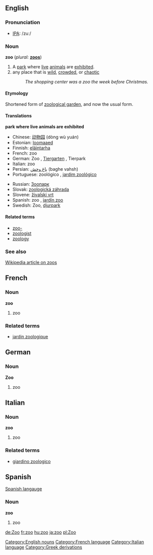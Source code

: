 ==English==
[[Category:English nouns]]
===Pronunciation===
*[[w:IPA|IPA]]: /zuː/

===Noun===
'''zoo'''  (''plural:'' '''[[zoos]]''')
#A [[park]] where [[live]] [[animal]]s are [[exhibit]]ed.
#any place that is [[wild]], [[crowd]]ed, or [[chaotic]]
#:''The shopping center was a zoo the week before Christmas.''

====Etymology====
Shortened form of [[zoological garden]], and now the usual form.

====Translations====

'''park where live animals are exhibited'''

{{top}}
*Chinese: [[动物园]] (dòng wù yuán)
* Estonian: [[loomaaed]]
*Finnish: [[eläintarha]]
*French: zoo {{m}}
*German: Zoo {{m}}, [[Tiergarten]] {{m}}, Tierpark {{m}}
*Italian: zoo {{m}}
*Persian: [[باغ وحش]] (baghe vahsh)
*Portuguese: zoológico {{m}}, [[jardim zoológico]] {{m}}
{{mid}}
*Russian: [[Зоопарк]]
*Slovak: [[zoologická záhrada#Slovak|zoologická záhrada]] {{f}}
*Slovene: [[živalski vrt]] {{m}}
*Spanish: zoo {{m}}, [[jardín zoo]] {{m}}
*Swedish: Zoo, [[djurpark]]
{{bottom}}

====Related terms====
*[[zoo-]]
*[[zoologist]]
*[[zoology]]

===See also===
[[w:zoo|Wikipedia article on zoos]]
==French==
[[Category:French language]]
===Noun===
'''zoo''' {{m}}

#zoo

===Related terms===
*[[jardin zoologique]]
==German==

===Noun===
'''Zoo''' {{m}}

#zoo

==Italian==
[[Category:Italian language]]
===Noun===
'''zoo''' {{m}}

#zoo

===Related terms===
*[[giardino zoologico]]
==Spanish==
[[Spanish langauge]]
===Noun===
'''zoo''' {{m}}

#zoo
[[Category:Greek derivations]]

[[de:Zoo]]
[[fr:zoo]]
[[hu:zoo]]
[[ja:zoo]]
[[pl:Zoo]]
